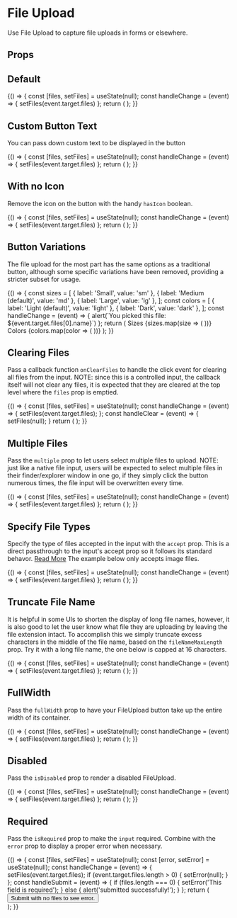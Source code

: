 
<Meta
  title="Components/Form Inputs/FileUpload"
  component={FileUpload}
/>

# File Upload

Use File Upload to capture file uploads in forms or elsewhere.

## Props

<ArgsTable of={FileUpload} />

## Default

<Canvas>
  <Story name="Default">
    {() => {
      const [files, setFiles] = useState(null);
      const handleChange = (event) => { setFiles(event.target.files) };
      return (
        <FileUpload
          labelText="My File"
          id="myFile"
          onChange={handleChange}
          files={files}
        />
      );
    }}
  </Story>
</Canvas>

## Custom Button Text

You can pass down custom text to be displayed in the button

<Canvas>
  <Story name="Button text">
    {() => {
      const [files, setFiles] = useState(null);
      const handleChange = (event) => { setFiles(event.target.files) };
      return (
        <FileUpload
          labelText="My File"
          id="myFile"
          onChange={handleChange}
          files={files}
          buttonText="Upload Your Power Bill"
        />
      );
    }}
  </Story>
</Canvas>

## With no Icon

Remove the icon on the button with the handy `hasIcon` boolean.

<Canvas>
  <Story name="No Icon">
    {() => {
      const [files, setFiles] = useState(null);
      const handleChange = (event) => { setFiles(event.target.files) };
      return (
        <FileUpload
          labelText="My File"
          id="myFile"
          onChange={handleChange}
          files={files}
          hasIcon={false}
        />
      );
    }}
  </Story>
</Canvas>

## Button Variations

The file upload for the most part has the same options as a traditional button, although
some specific variations have been removed, providing a stricter subset for usage.

<Canvas>
  <Story name="Button Variations">
    {() => {
      const sizes = [
        { label: 'Small', value: 'sm' },
        { label: 'Medium (default)', value: 'md' },
        { label: 'Large', value: 'lg' },
      ];
      const colors = [
        { label: 'Light (default)', value: 'light' },
        { label: 'Dark', value: 'dark' },
      ];
      const handleChange = (event) => { alert(`You picked this file: ${event.target.files[0].name}`) };
      return (
        <Box childGap="sm">
          <Heading size="md">Sizes</Heading>
          <Box direction="row" childGap="sm">
            {sizes.map(size => (
              <FileUpload
                key={size.label}
                labelText={size.label}
                id={size.label}
                onChange={handleChange}
                size={size.value}
                buttonText={size.label}
              />
            ))}
          </Box>
          <Heading size="md">Colors</Heading>
          <Box direction="row" childGap="sm">
            {colors.map(color => (
              <FileUpload
                key={color.label}
                labelText={color.label}
                id={color.label}
                onChange={handleChange}
                variant={color.value}
                buttonText={color.label}
              />
            ))}
          </Box>
        </Box>
      );
    }}
  </Story>
</Canvas>

## Clearing Files

Pass a callback function `onClearFiles` to handle the click event for clearing all files from the input.
NOTE: since this is a controlled input, the callback itself will not clear any files, it is expected that 
they are cleared at the top level where the `files` prop is emptied.

<Canvas>
  <Story name="Clear">
    {() => {
      const [files, setFiles] = useState(null);
      const handleChange = (event) => {
        setFiles(event.target.files);
      };
      const handleClear = (event) => {
        setFiles(null);
      }
      return (
        <Box childGap="md" direction="row">
          <FileUpload
            labelText="My File"
            id="myFile"
            onChange={handleChange}
            files={files}
            onClearFiles={handleClear}
          />
        </Box>
      );
    }}
  </Story>
</Canvas>

## Multiple Files

Pass the `multiple` prop to let users select multiple files to upload.
NOTE: just like a native file input, users will be expected to select multiple files in their finder/explorer
window in one go, if they simply click the button numerous times, the file input will be overwritten every time.

<Canvas>
  <Story name="Multiple Files">
    {() => {
      const [files, setFiles] = useState(null);
      const handleChange = (event) => { setFiles(event.target.files) };
      return (
        <FileUpload
          labelText="My File"
          id="myFile"
          onChange={handleChange}
          files={files}
          multiple
          buttonText="Upload Multiple Files"
        />
      );
    }}
  </Story>
</Canvas>

## Specify File Types

Specify the type of files accepted in the input with the `accept` prop. This is a direct passthrough to the
input's accept prop so it follows its standard behavor.
[Read More](https://developer.mozilla.org/en-US/docs/Web/HTML/Attributes/accept)
The example below only accepts image files.

<Canvas>
  <Story name="File Types">
    {() => {
      const [files, setFiles] = useState(null);
      const handleChange = (event) => { setFiles(event.target.files) };
      return (
        <FileUpload
          labelText="My File"
          id="myFile"
          onChange={handleChange}
          files={files}
          accept="image/*"
          buttonText="Upload Images"
        />
      );
    }}
  </Story>
</Canvas>

## Truncate File Name

It is helpful in some UIs to shorten the display of long file names, however, it is
also good to let the user know what file they are uploading by leaving the file extension intact.
To accomplish this we simply truncate excess characters in the middle of the file name, based on the
`fileNameMaxLength` prop. Try it with a long file name, the one below is capped at 16 characters.

<Canvas>
  <Story name="Truncated File Names">
    {() => {
      const [files, setFiles] = useState(null);
      const handleChange = (event) => { setFiles(event.target.files) };
      return (
        <FileUpload
          labelText="My File"
          id="myFile"
          onChange={handleChange}
          files={files}
          fileNameMaxLength={16}
        />
      );
    }}
  </Story>
</Canvas>

## FullWidth

Pass the `fullWidth` prop to have your FileUpload button take up the entire width of its container.

<Canvas>
  <Story name="Full Width">
    {() => {
      const [files, setFiles] = useState(null);
      const handleChange = (event) => { setFiles(event.target.files) };
      return (
        <FileUpload
          labelText="My File"
          id="myFile"
          onChange={handleChange}
          files={files}
          fullWidth
        />
      );
    }}
  </Story>
</Canvas>

## Disabled

Pass the `isDisabled` prop to render a disabled FileUpload.

<Canvas>
  <Story name="Disabled">
    {() => {
      const [files, setFiles] = useState(null);
      const handleChange = (event) => { setFiles(event.target.files) };
      return (
        <FileUpload
          labelText="My File"
          id="myFile"
          onChange={handleChange}
          files={files}
          isDisabled
        />
      );
    }}
  </Story>
</Canvas>

## Required

Pass the `isRequired` prop to make the `input` required. Combine with the `error` prop to
display a proper error when necessary.

<Canvas>
  <Story name="Required">
    {() => {
      const [files, setFiles] = useState(null);
      const [error, setError] = useState(null);
      const handleChange = (event) => {
        setFiles(event.target.files);
        if (event.target.files.length > 0) {
          setError(null);
        }
      };
      const handleSubmit = (event) => {
        if (files.length === 0) {
          setError('This field is required');
        } else {
          alert('submitted successfully!');
        }
      };
      return (
        <Box childGap="md" direction="row">
          <FileUpload
            labelText="My File"
            id="myFile"
            onChange={handleChange}
            files={files}
            isRequired
            size="sm"
            error={error}
            fileNameMaxLength={14}
          />
          <div>
            <Button onClick={handleSubmit} size="sm">
              Submit with no files to see error.
            </Button>
          </div>
        </Box>
      );
    }}
  </Story>
</Canvas>

